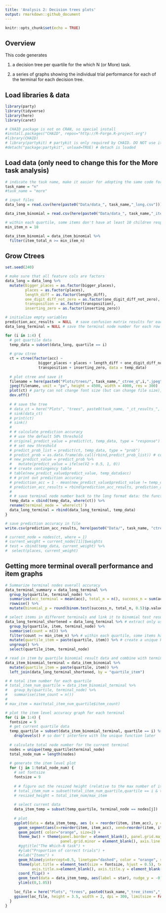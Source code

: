 ```yaml
---
title: 'Analysis 2: Decision trees plots'
output: rmarkdown::github_document
---
```


```r
knitr::opts_chunk$set(echo = TRUE)
```

## Overview

This code generates 

1. a decision tree per quartile for the which N (or More) task.

2. a series of graphs showing the individual trial performance for each of the terminal for each decision tree.

## Load libraries & data
```r
library(party)
library(tidyverse)
library(here)
library(caret)

# CHAID package is not on CRAN, so special install 
#install.packages("CHAID", repos="http://R-Forge.R-project.org")
#library(CHAID)
# library(partykit) # partykit is only required by CHAID. DO NOT use it to generate the original trees
#detach("package:partykit", unload=TRUE) # detach is loaded 

```

## Load data (only need to change this for the More task analysis)
```r
# indicate the task name, make it easier for adopting the same code for both the N and M tasks
task_name = "n"
#task_name = "more"

# input files
data_long = read.csv(here(paste0("Data/data_", task_name,"_long.csv")))

data_item_binomial = read.csv(here(paste0("Data/data_", task_name,"_item_binomial.csv")))

# within each quartile, some items don't have at least 10 children responses. exclude them from the item level accuracy graph, but not the overall analysis???
min_item_n = 10

data_item_binomial = data_item_binomial %>% 
  filter(item_total_n >= min_item_n) 
```

## Grow Ctrees
```r
set.seed(240)

# make sure that all feature cols are factors
data_long = data_long %>%
  mutate(bigger_places = as.factor(bigger_places),
         places = as.factor(places),
         length_diff = as.factor(length_diff),
         one_digit_diff_not_zero = as.factor(one_digit_diff_not_zero),
         transposition = as.factor(transposition),
         inserting_zero = as.factor(inserting_zero))

# initialize empty variables 
prediction_acc_results  = NULL  # save confusion matrix results for each tree
data_long_terminal = NULL # save the terminal node number for each row (or trial), for plotting the item-level accuracy graphs for each quartile

for (i in 1:4) {
  # get quartile data
  temp_data = subset(data_long, quartile == i) 
  
  # grow ctree
  ct = ctree(factor(acc) ~ 
               bigger_places + places + length_diff + one_digit_diff_not_zero +
               transposition + inserting_zero, data = temp_data)
  
  # plot ctree and save it
  filename = here(paste0("Plots/trees/", task_name,"_ctree_q",i,".jpeg"))
  jpeg(filename, unit = "px", height = 4500, width = 4000, res = 300)
  plot(ct) # party can not change font size (but can change file size), partykit can and here is the syntax: gp = gpar(fontsize = 4))
  dev.off()
  
  # # save the tree
  # data_ct = here("Plots", "trees", paste0(task_name, "_ct_results_", i, ".txt"))
  # sink(data_ct)
  # print(ct)
  # sink()
  # 
  # # calculate prediction accuracy
  # # use the default 50% threshold
  # original_predict_value = predict(ct, temp_data, type = "response") 
  # # set new threshold
  # predict_prob_list = predict(ct, temp_data, type = "prob")
  # predict_prob = as.data.frame(do.call(rbind,predict_prob_list)) # converst from list to dataframe
  # new_predict_value = predict_prob %>%
  #   mutate(predict_value = ifelse(V2 > 0.5, 1, 0))
  # # create contingency table
  # table(new_predict_value$predict_value, temp_data$acc)
  # # print out prediction accuracy
  # prediction_acc = 1 - mean(new_predict_value$predict_value != temp_data$acc) 
  # prediction_acc_results = rbind(prediction_acc_results, prediction_acc)
  # 
  # # save terminal node number back to the long format data: the function "where()" show all trial data rows with terminal node number
  temp_data = cbind(temp_data, where(ct)) %>%
  rename(terminal_node = `where(ct)`)
  data_long_terminal = rbind(data_long_terminal, temp_data)
}

# save prediction accuracy in file
write.csv(prediction_acc_results, here(paste0("Data/", task_name, "ctree_model_accuracies.csv")), row.names = FALSE)

# current_node = nodes(ct, where = 1)
# current_weight = current_node[[1]]$weights
# test = cbind(temp_data, current_weight) %>%
#  select(places, current_weight)

```

## Getting more terminal overall performance and item graphs 
```r
# Summarize terminal nodes overall accuracy
data_terminal_summary = data_long_terminal %>%
  group_by(quartile, terminal_node) %>%
  summarise(acc_terminal = mean(acc), total_n = n(), success_n = sum(acc)) %>%
  rowwise() %>%
  mutate(binomial_p = round(binom.test(success_n, total_n, 0.5)$p.value, 4))

# select items in different terminals and link it to binomial test results file to generate the item accuracy graph for each terminal
data_long_terminal_shortened = data_long_terminal %>% # extract only useful info: quartile_item, and terminal node number
  group_by(quartile, item, terminal_node) %>%
  summarise(count = n()) %>%
  filter(count >= min_item_n) %>% # within each quartile, some items have lower n and maybe excluded, using the min_item_n set at the beginning as the threshold. 
  mutate(quartile_item = paste(quartile, item)) %>% # create a unique key to be linked to the binomial data
  ungroup() %>%
  select(quartile_item, terminal_node)

# read in item by quartile binomial result data and combine with terminal node number
data_item_binomial_terminal = data_item_binomial %>%
  mutate(quartile_item = paste(quartile, item)) %>%
  left_join(data_long_terminal_shortened, by = "quartile_item")

# # total item number for each quartile
# total_item_num_quartile = data_item_binomial_terminal %>%
#   group_by(quartile, terminal_node) %>%
#   summarise(item_count = n())
# 
# max_item = max(total_item_num_quartile$item_count)

# plot the item level accuracy graph for each terminal
for (i in 1:4) {
  fontsize = 9
  # get current quartile data
  temp_quartile = subset(data_item_binomial_terminal, quartile == i) %>%
    droplevels() # so don't interfere with the unique function later
  
  # calculate total node number for the current terminal
  nodes = unique(temp_quartile$terminal_node)
  total_node_num = length(nodes)
  
  # generate the item level plot
  for (j in 1:total_node_num) {
    # set fontsize
    fontsize = 9
    
    # # figure out the resized height (relative to the max number of items for all quartile all terminal)
    # total_item_num = subset(total_item_num_quartile,quartile == i & terminal_node == nodes[j])$item_count
    # resized_height = total_item_num/max_item 
    
    # select current data
    data_item_temp = subset(temp_quartile, terminal_node == nodes[j])
    
    # plot
    ggplot(data = data_item_temp, aes (x = reorder(item, item_acc), y = item_acc, label = star)) +
      geom_segment(aes(x=reorder(item, item_acc), xend=reorder(item, item_acc), y=0, yend=item_acc), color="grey", size = 0.5) +
      geom_point( color="orange", size=2) +
      theme_bw() + theme(panel.border = element_blank(), panel.grid.major = element_blank(),
                         panel.grid.minor = element_blank(), axis.line = element_line(colour = "black")) +
      #ggtitle("The Which-N task") +
      #ylab("Proportion of correct trials") + 
      #xlab("Items") +
      geom_hline(yintercept=0.5, linetype="dashed", color = "orange", size = 0.5) +
      theme(plot.title = element_text(size = fontsize, hjust = 0.5), text=element_text(size=fontsize),
            axis.title.x=element_blank(), axis.title.y = element_blank()) +
      coord_flip() +
      geom_text(data = data_item_temp, aes(label = star), nudge_y = -0.05, size = 4) +
      ylim(c(0,1.05))
    
    loc_file = here("Plots", "trees", paste0(task_name,"_tree_items","_quartile", i,"_node", nodes[j],".jpeg"))
    ggsave(loc_file, height = 3.5, width = 2, dpi = 300, limitsize = FALSE)
  }
}

```

